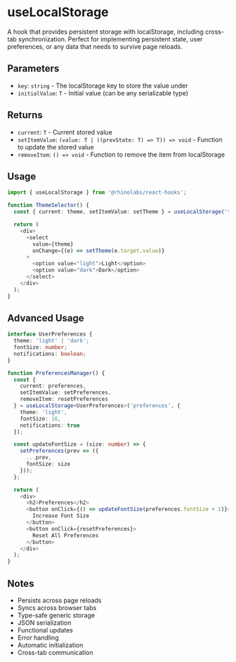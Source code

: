 # useLocalStorage

A hook that provides persistent storage with localStorage, including cross-tab synchronization. Perfect for implementing persistent state, user preferences, or any data that needs to survive page reloads.

## Parameters

- `key`: `string` - The localStorage key to store the value under
- `initialValue`: `T` - Initial value (can be any serializable type)

## Returns

- `current`: `T` - Current stored value
- `setItemValue`: `(value: T | ((prevState: T) => T)) => void` - Function to update the stored value
- `removeItem`: `() => void` - Function to remove the item from localStorage

## Usage

```typescript
import { useLocalStorage } from '@rhinolabs/react-hooks';

function ThemeSelector() {
  const { current: theme, setItemValue: setTheme } = useLocalStorage('theme', 'light');

  return (
    <div>
      <select
        value={theme}
        onChange={(e) => setTheme(e.target.value)}
      >
        <option value="light">Light</option>
        <option value="dark">Dark</option>
      </select>
    </div>
  );
}
```

## Advanced Usage

```typescript
interface UserPreferences {
  theme: 'light' | 'dark';
  fontSize: number;
  notifications: boolean;
}

function PreferencesManager() {
  const { 
    current: preferences, 
    setItemValue: setPreferences,
    removeItem: resetPreferences 
  } = useLocalStorage<UserPreferences>('preferences', {
    theme: 'light',
    fontSize: 16,
    notifications: true
  });

  const updateFontSize = (size: number) => {
    setPreferences(prev => ({
      ...prev,
      fontSize: size
    }));
  };

  return (
    <div>
      <h2>Preferences</h2>
      <button onClick={() => updateFontSize(preferences.fontSize + 1)}>
        Increase Font Size
      </button>
      <button onClick={resetPreferences}>
        Reset All Preferences
      </button>
    </div>
  );
}
```

## Notes

- Persists across page reloads
- Syncs across browser tabs
- Type-safe generic storage
- JSON serialization
- Functional updates
- Error handling
- Automatic initialization
- Cross-tab communication
